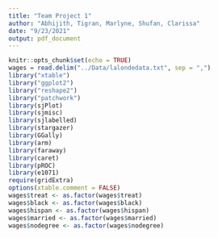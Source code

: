 ```yaml
---
title: "Team Project 1"
author: "Abhijith, Tigran, Marlyne, Shufan, Clarissa"
date: "9/23/2021"
output: pdf_document
---
```


```r
knitr::opts_chunk$set(echo = TRUE)
wages = read.delim("../Data/lalondedata.txt", sep = ",")
library("xtable")
library("ggplot2")
library("reshape2")
library("patchwork")
library(sjPlot)
library(sjmisc)
library(sjlabelled)
library(stargazer)
library(GGally)
library(arm)
library(faraway)
library(caret)
library(pROC)
library(e1071)
require(gridExtra)
options(xtable.comment = FALSE)
wages$treat <- as.factor(wages$treat)
wages$black <- as.factor(wages$black)
wages$hispan <- as.factor(wages$hispan)
wages$married <- as.factor(wages$married)
wages$nodegree <- as.factor(wages$nodegree)
```
